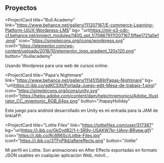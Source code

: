 ## Proyectos

<ProjectCard
  title="Bull.Academy"
  link="https://www.behance.net/gallery/111207167/E-commerce-Learning-Platform-UIUX-Wordpress-LMS"
  bg= "url(https://mir-s3-cdn-cf.behance.net/project_modules/1400_opt_1/708679111207167.5ffee1721a0e1.png)"
  icon="https://simpleicons.org/icons/wordpress.svg"
  icon1="https://elementor.com/wp-content/uploads/2018/10/elementor_logo_gradient_120x120.png"
  button="/bullacademy"
>
  Usando Wordpress para una web de cursos online.
</ProjectCard>

<ProjectCard
  title="Papa's Nightmare"
  link="https://www.behance.net/gallery/111451589/Papas-Nightmare"
  bg= "url(https://i.ibb.co/gdKCSXt/Portada-Juego-edit-Mesa-de-trabajo-1.png)"
  icon="https://simpleicons.org/icons/unity.svg"
  icon1="https://helpx.adobe.com/content/dam/help/mnemonics/Adobe_Illustrator_CC_mnemonic_RGB_64px.png"
  button="/happyHoliday"
>
  Este juego para android desarrollado en Unity es mi entrada para la JAM de linkiaFP.
</ProjectCard>

<ProjectCard
  title="Lottie Files"
  link="https://lottiefiles.com/user/317387"
  bg="url(https://i.ibb.co/GkDvd82/1-t-SR9v-USAKW7kr-UAnv-BRvew.gif)"
  icon="https://i.ibb.co/Rc8R6Sc/Lottie-Files.jpg"
  icon1="https://i.ibb.co/3TFnP8d/aftereffects.png"
  button="/lottie"
>
  Mi perfil en Lottie. Son animaciones en After Effects exportadas en formato JSON usables en cualquier aplicación Web, móvil...
</ProjectCard>

